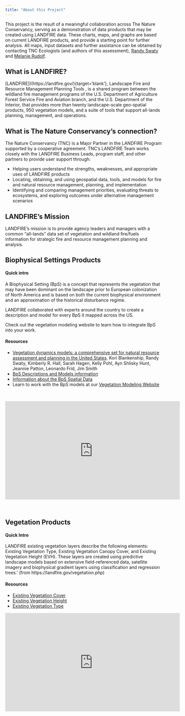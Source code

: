 ```yaml
---
title: "About this Project"
---
```


This project is the result of a meaningful collaboration across The Nature Conservancy, serving as a demonstration of data products that may be created using LANDFIRE data. These charts, maps, and graphs are based on current LANDFIRE products, and provide a starting point for further analysis. All maps, input datasets and further assistance can be obtained by contacting TNC Ecologists (and authors of this assessment), [Randy Swaty](mailto:rswaty@tnc.org){target="blank"} and [Melanie Rudolf](mailto:melanie.rudolf@tnc.org){target="blank"}. 

## What is LANDFIRE?
[LANDFIRE])(https://landfire.gov/){target='blank'}, Landscape Fire and Resource Management Planning Tools , is a shared program between the wildland fire management programs of the U.S. Department of Agriculture Forest Service Fire and Aviation branch, and the U.S. Department of the Interior, that provides more than twenty landscape-scale geo-spatial products, 950 vegetation models, and a suite of tools that support all-lands planning, management, and operations.  


## What is The Nature Conservancy’s connection? 
The Nature Conservancy (TNC) is a  Major Partner  in the LANDFIRE Program supported by a cooperative agreement. TNC’s LANDFIRE Team works closely with the LANDFIRE Business Leads, program staff, and other partners to provide user support through:  

* Helping users understand the strengths, weaknesses, and appropriate uses of LANDFIRE products
* Locating, obtaining, and using geospatial data, tools, and models for fire and natural resource management, planning, and implementation
* Identifying and comparing management priorities, evaluating threats to ecosystems, and exploring outcomes under alternative management scenarios

## LANDFIRE's Mission 
LANDFIRE's mission is to provide agency leaders and managers with a common "all-lands" data set of vegetation and wildland fire/fuels information for strategic fire and resource management planning and analysis. 

## Biophysical Settings Products

#### Quick intro

A Biophysical Setting (BpS) is a concept that represents the vegetation that may have been dominant on the landscape prior to European colonization of North America and is based on both the current biophysical environment and an approximation of the historical disturbance regime.

LANDFIRE collaborated with experts around the country to create a description and model for every BpS it mapped across the US.

Check out the vegetation modeling website to learn how to integrate BpS into your work.

#### Resources

-   [Vegetation dynamics models: a comprehensive set for natural resource assessment and planning in the United States](https://esajournals.onlinelibrary.wiley.com/doi/pdf/10.1002/ecs2.3484){target="blank"}. Kori Blankenship, Randy Swaty, Kimberly R. Hall, Sarah Hagen, Kelly Pohl, Ayn Shlisky Hunt, Jeannie Patton, Leonardo Frid, Jim Smith
-   [BpS Descriptions and Models information](https://landfire.gov/bps-models.php){target="blank"}
-   [Information about the BpS Spatial Data](https://landfire.gov/bps.php){target="blank"}
-   Learn to work with the BpS models at our [Vegetation Modeling Website](https://thenatureconservancy.github.io/landfiremodels/){target='blank'}

<br>

<iframe width="560" height="315" src="https://www.youtube.com/embed/xjaWJCe7udQ" title="YouTube video player" frameborder="0" allow="accelerometer; autoplay; clipboard-write; encrypted-media; gyroscope; picture-in-picture; web-share" allowfullscreen>

</iframe>

<br>

## Vegetation Products

#### Quick Intro

LANDFIRE  existing vegetation layers describe the following elements: Existing Vegetation Type, Existing Vegetation Canopy Cover, and Existing Vegetation Height (EVH). These layers are created using predictive landscape models based on extensive field-referenced data, satellite imagery and biophysical gradient layers using classification and regression trees.' (from https://landfire.gov/vegetation.php)

#### Resources

-   [Existing Vegetation Cover](https://landfire.gov/evc.php){target="blank"}
-   [Existing Vegetation Height](https://landfire.gov/evh.php){target="blank"}
-   [Existing Vegetation Type](https://landfire.gov/evt.php){target="blank"} <br>

<iframe width="560" height="315" src="https://www.youtube.com/embed/R3Jn6sxaXR0" title="YouTube video player" frameborder="0" allow="accelerometer; autoplay; clipboard-write; encrypted-media; gyroscope; picture-in-picture; web-share" allowfullscreen>

</iframe>
